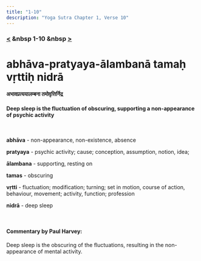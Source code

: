 ```yaml
---
title: "1-10"
description: "Yoga Sutra Chapter 1, Verse 10"
---
```


### [<](/Chapter-1/1-9) &nbsp 1-10 &nbsp [>](/Chapter-1/1-11/)

# abhāva-pratyaya-ālambanā tamaḥ vṛttiḥ nidrā

#### अभावप्रत्ययालम्बना तमोवृत्तिर्निद्र

#### Deep sleep is the fluctuation of obscuring, supporting a non-appearance of psychic activity

<br />

**abhāva** - non-appearance, non-existence, absence <br />

**pratyaya** - psychic activity; cause; conception, assumption, notion, idea; <br />

**ālambana** - supporting, resting on <br />

**tamas** - obscuring <br />

**vṛtti** - fluctuation; modification; turning; set in motion, course of action, behaviour, movement; activity, function; profession <br />

**nidrā** - deep sleep <br />

<br />

#### Commentary by Paul Harvey:

Deep sleep is the obscuring of the fluctuations,
resulting in the non-appearance of mental activity.
